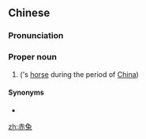 ==Chinese==
{{zh-forms}}

===Pronunciation===
{{zh-pron
|m=Chìtù
|c=cik3 tou3
|cat=pn
}}

===Proper noun===
{{zh-proper noun}}

# {{w|Red Hare}} ({{w|Lü Bu}}'s [[horse]] during the {{w|Three Kingdoms}} period of [[China]])

====Synonyms====
* {{zh-l|赤兔馬}}

[[zh:赤兔]]